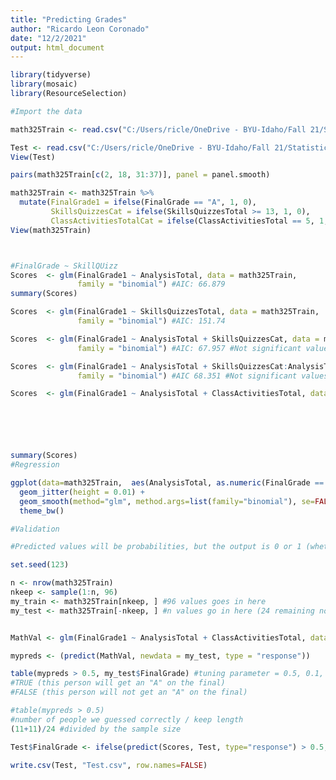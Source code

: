 ---
title: "Predicting Grades"
author: "Ricardo Leon Coronado"
date: "12/2/2021"
output: html_document
---

```{r}
library(tidyverse)
library(mosaic)
library(ResourceSelection)
```


```{r}
#Import the data

math325Train <- read.csv("C:/Users/ricle/OneDrive - BYU-Idaho/Fall 21/Statistics-Notebook-master(1)/Statistics-Notebook-master/Data/Math325Grades_Train-1.csv", stringsAsFactors=TRUE)

Test <- read.csv("C:/Users/ricle/OneDrive - BYU-Idaho/Fall 21/Statistics-Notebook-master(1)/Statistics-Notebook-master/Data/Math325Grades_Test-1.csv", stringsAsFactors=TRUE)
View(Test)

```


```{r}
pairs(math325Train[c(2, 18, 31:37)], panel = panel.smooth)
```


```{r}
math325Train <- math325Train %>% 
  mutate(FinalGrade1 = ifelse(FinalGrade == "A", 1, 0), 
         SkillsQuizzesCat = ifelse(SkillsQuizzesTotal >= 13, 1, 0),
         ClassActivitiesTotalCat = ifelse(ClassActivitiesTotal == 5, 1, 0))
View(math325Train)



#FinalGrade ~ SkillQUizz
Scores  <- glm(FinalGrade1 ~ AnalysisTotal, data = math325Train, 
               family = "binomial") #AIC: 66.879
summary(Scores)

Scores  <- glm(FinalGrade1 ~ SkillsQuizzesTotal, data = math325Train, 
               family = "binomial") #AIC: 151.74

Scores  <- glm(FinalGrade1 ~ AnalysisTotal + SkillsQuizzesCat, data = math325Train, 
               family = "binomial") #AIC: 67.957 #Not significant values and higher AIC

Scores  <- glm(FinalGrade1 ~ AnalysisTotal + SkillsQuizzesCat:AnalysisTotal+SkillsQuizzesCat, data = math325Train, 
               family = "binomial") #AIC 68.351 #Not significant values and higher AIC

Scores  <- glm(FinalGrade1 ~ AnalysisTotal + ClassActivitiesTotal, data = math325Train, family = "binomial") #AIC 60.845 #All significant values and lower AIC






summary(Scores)
#Regression
```



```{r}
ggplot(data=math325Train,  aes(AnalysisTotal, as.numeric(FinalGrade == "A"), col=as.factor(ClassActivitiesTotalCat)))  +
  geom_jitter(height = 0.01) +
  geom_smooth(method="glm", method.args=list(family="binomial"), se=FALSE)  +
  theme_bw() 
```
```{r}
#Validation

#Predicted values will be probabilities, but the output is 0 or 1 (whether it's an "A" or not)

set.seed(123)

n <- nrow(math325Train)
nkeep <- sample(1:n, 96)
my_train <- math325Train[nkeep, ] #96 values goes in here 
my_test <- math325Train[-nkeep, ] #n values go in here (24 remaining not keeps)


MathVal <- glm(FinalGrade1 ~ AnalysisTotal + ClassActivitiesTotal, data = math325Train, family = "binomial")

mypreds <- (predict(MathVal, newdata = my_test, type = "response"))

table(mypreds > 0.5, my_test$FinalGrade) #tuning parameter = 0.5, 0.1, ...
#TRUE (this person will get an "A" on the final)
#FALSE (this person will not get an "A" on the final)

#table(mypreds > 0.5)
#number of people we guessed correctly / keep length
(11+11)/24 #divided by the sample size
```
```{r}
Test$FinalGrade <- ifelse(predict(Scores, Test, type="response") > 0.5, "A", "Other")

write.csv(Test, "Test.csv", row.names=FALSE)
```


